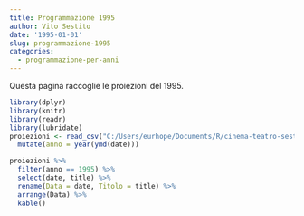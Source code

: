 ```yaml
---
title: Programmazione 1995
author: Vito Sestito
date: '1995-01-01'
slug: programmazione-1995
categories:
  - programmazione-per-anni
---
```



Questa pagina raccoglie le proiezioni del 1995.


```r
library(dplyr)
library(knitr)
library(readr)
library(lubridate)
proiezioni <- read_csv("C:/Users/eurhope/Documents/R/cinema-teatro-sestito/static/data/programmazione_agende.csv") %>% 
  mutate(anno = year(ymd(date)))
```


```r
proiezioni %>% 
  filter(anno == 1995) %>% 
  select(date, title) %>% 
  rename(Data = date, Titolo = title) %>% 
  arrange(Data) %>% 
  kable()
```

